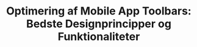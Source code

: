 ---
title: 'Optimering af Mobile App Toolbars: Bedste Designprincipper og Funktionaliteter'
description: 'asd'
pubDate: 'oct 16 2023'
---